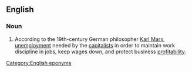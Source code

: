 ==English==
{{wikipedia|Unemployment types}}

===Noun===
{{en-noun|-}}

# {{lb|en|economics}} According to the 19th-century German philosopher [[w:Karl Marx|Karl Marx]], [[unemployment]] needed by the [[capitalist|capitalists]] in order to maintain work discipline in jobs, keep wages down, and protect business [[profitability]].

[[Category:English eponyms]]